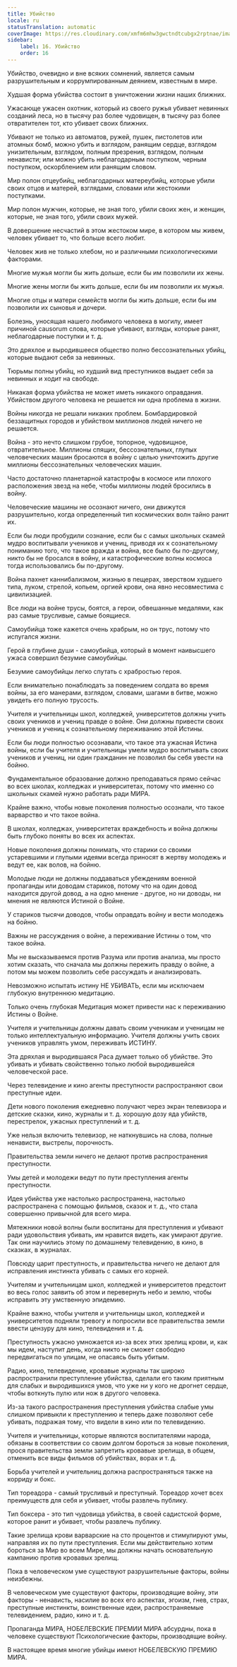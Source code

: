 ```yaml
---
title: Убийство
locale: ru
statusTranslation: automatic
coverImage: https://res.cloudinary.com/xmfm6mhw3gwctndtcubgx2rptnae/image/upload/v1740337243/small_cover_educacion_fundamental_a051170f1c.webp
sidebar:
    label: 16. Убийство
    order: 16
---
```

Убийство, очевидно и вне всяких сомнений, является самым разрушительным и коррумпированным деянием, известным в мире.

Худшая форма убийства состоит в уничтожении жизни наших ближних.

Ужасающе ужасен охотник, который из своего ружья убивает невинных созданий леса, но в тысячу раз более чудовищен, в тысячу раз более отвратителен тот, кто убивает своих ближних.

Убивают не только из автоматов, ружей, пушек, пистолетов или атомных бомб, можно убить и взглядом, ранящим сердце, взглядом унизительным, взглядом, полным презрения, взглядом, полным ненависти; или можно убить неблагодарным поступком, черным поступком, оскорблением или ранящим словом.

Мир полон отцеубийц, неблагодарных матереубийц, которые убили своих отцов и матерей, взглядами, словами или жестокими поступками.

Мир полон мужчин, которые, не зная того, убили своих жен, и женщин, которые, не зная того, убили своих мужей.

В довершение несчастий в этом жестоком мире, в котором мы живем, человек убивает то, что больше всего любит.

Человек жив не только хлебом, но и различными психологическими факторами.

Многие мужья могли бы жить дольше, если бы им позволили их жены.

Многие жены могли бы жить дольше, если бы им позволили их мужья.

Многие отцы и матери семейств могли бы жить дольше, если бы им позволили их сыновья и дочери.

Болезнь, уносящая нашего любимого человека в могилу, имеет причиной causorum слова, которые убивают, взгляды, которые ранят, неблагодарные поступки и т. д.

Это дряхлое и выродившееся общество полно бессознательных убийц, которые выдают себя за невинных.

Тюрьмы полны убийц, но худший вид преступников выдает себя за невинных и ходит на свободе.

Никакая форма убийства не может иметь никакого оправдания. Убийством другого человека не решается ни одна проблема в жизни.

Войны никогда не решали никаких проблем. Бомбардировкой беззащитных городов и убийством миллионов людей ничего не решается.

Война - это нечто слишком грубое, топорное, чудовищное, отвратительное. Миллионы спящих, бессознательных, глупых человеческих машин бросаются в войну с целью уничтожить другие миллионы бессознательных человеческих машин.

Часто достаточно планетарной катастрофы в космосе или плохого расположения звезд на небе, чтобы миллионы людей бросились в войну.

Человеческие машины не осознают ничего, они движутся разрушительно, когда определенный тип космических волн тайно ранит их.

Если бы люди пробудили сознание, если бы с самых школьных скамей мудро воспитывали учеников и учениц, приводя их к сознательному пониманию того, что такое вражда и война, все было бы по-другому, никто бы не бросался в войну, и катастрофические волны космоса тогда использовались бы по-другому.

Война пахнет каннибализмом, жизнью в пещерах, зверством худшего типа, луком, стрелой, копьем, оргией крови, она явно несовместима с цивилизацией.

Все люди на войне трусы, боятся, а герои, обвешанные медалями, как раз самые трусливые, самые боящиеся.

Самоубийца тоже кажется очень храбрым, но он трус, потому что испугался жизни.

Герой в глубине души - самоубийца, который в момент наивысшего ужаса совершил безумие самоубийцы.

Безумие самоубийцы легко спутать с храбростью героя.

Если внимательно понаблюдать за поведением солдата во время войны, за его манерами, взглядом, словами, шагами в битве, можно увидеть его полную трусость.

Учителя и учительницы школ, колледжей, университетов должны учить своих учеников и учениц правде о войне. Они должны привести своих учеников и учениц к сознательному переживанию этой Истины.

Если бы люди полностью осознавали, что такое эта ужасная Истина войны, если бы учителя и учительницы умели мудро воспитывать своих учеников и учениц, ни один гражданин не позволил бы себя увести на бойню.

Фундаментальное образование должно преподаваться прямо сейчас во всех школах, колледжах и университетах, потому что именно со школьных скамей нужно работать ради МИРА.

Крайне важно, чтобы новые поколения полностью осознали, что такое варварство и что такое война.

В школах, колледжах, университетах враждебность и война должны быть глубоко поняты во всех их аспектах.

Новые поколения должны понимать, что старики со своими устаревшими и глупыми идеями всегда приносят в жертву молодежь и ведут ее, как волов, на бойню.

Молодые люди не должны поддаваться убеждениям военной пропаганды или доводам стариков, потому что на один довод находится другой довод, а на одно мнение - другое, но ни доводы, ни мнения не являются Истиной о Войне.

У стариков тысячи доводов, чтобы оправдать войну и вести молодежь на бойню.

Важны не рассуждения о войне, а переживание Истины о том, что такое война.

Мы не высказываемся против Разума или против анализа, мы просто хотим сказать, что сначала мы должны пережить правду о войне, а потом мы можем позволить себе рассуждать и анализировать.

Невозможно испытать истину НЕ УБИВАТЬ, если мы исключаем глубокую внутреннюю медитацию.

Только очень глубокая Медитация может привести нас к переживанию Истины о Войне.

Учителя и учительницы должны давать своим ученикам и ученицам не только интеллектуальную информацию. Учителя должны учить своих учеников управлять умом, переживать ИСТИНУ.

Эта дряхлая и выродившаяся Раса думает только об убийстве. Это убивать и убивать свойственно только любой выродившейся человеческой расе.

Через телевидение и кино агенты преступности распространяют свои преступные идеи.

Дети нового поколения ежедневно получают через экран телевизора и детские сказки, кино, журналы и т. д. хорошую дозу яда убийств, перестрелок, ужасных преступлений и т. д.

Уже нельзя включить телевизор, не наткнувшись на слова, полные ненависти, выстрелы, порочность.

Правительства земли ничего не делают против распространения преступности.

Умы детей и молодежи ведут по пути преступления агенты преступности.

Идея убийства уже настолько распространена, настолько распространена с помощью фильмов, сказок и т. д., что стала совершенно привычной для всего мира.

Мятежники новой волны были воспитаны для преступления и убивают ради удовольствия убивать, им нравится видеть, как умирают другие. Так они научились этому по домашнему телевидению, в кино, в сказках, в журналах.

Повсюду царит преступность, и правительства ничего не делают для исправления инстинкта убивать с самых его корней.

Учителям и учительницам школ, колледжей и университетов предстоит во весь голос заявить об этом и перевернуть небо и землю, чтобы исправить эту умственную эпидемию.

Крайне важно, чтобы учителя и учительницы школ, колледжей и университетов подняли тревогу и попросили все правительства земли ввести цензуру для кино, телевидения и т. д.

Преступность ужасно умножается из-за всех этих зрелищ крови, и, как мы идем, наступит день, когда никто не сможет свободно передвигаться по улицам, не опасаясь быть убитым.

Радио, кино, телевидение, кровавые журналы так широко распространили преступление убийства, сделали его таким приятным для слабых и выродившихся умов, что уже ни у кого не дрогнет сердце, чтобы воткнуть пулю или нож в другого человека.

Из-за такого распространения преступления убийства слабые умы слишком привыкли к преступлению и теперь даже позволяют себе убивать, подражая тому, что видели в кино или по телевидению.

Учителя и учительницы, которые являются воспитателями народа, обязаны в соответствии со своим долгом бороться за новые поколения, прося правительства земли запретить кровавые зрелища, в общем, отменить все виды фильмов об убийствах, ворах и т. д.

Борьба учителей и учительниц должна распространяться также на корриду и бокс.

Тип тореадора - самый трусливый и преступный. Тореадор хочет всех преимуществ для себя и убивает, чтобы развлечь публику.

Тип боксера - это тип чудовища убийства, в своей садистской форме, которое ранит и убивает, чтобы развлечь публику.

Такие зрелища крови варварские на сто процентов и стимулируют умы, направляя их по пути преступления. Если мы действительно хотим бороться за Мир во всем Мире, мы должны начать основательную кампанию против кровавых зрелищ.

Пока в человеческом уме существуют разрушительные факторы, войны неизбежны.

В человеческом уме существуют факторы, производящие войну, эти факторы - ненависть, насилие во всех его аспектах, эгоизм, гнев, страх, преступные инстинкты, воинственные идеи, распространяемые телевидением, радио, кино и т. д.

Пропаганда МИРА, НОБЕЛЕВСКИЕ ПРЕМИИ МИРА абсурдны, пока в человеке существуют Психологические факторы, производящие войну.

В настоящее время многие убийцы имеют НОБЕЛЕВСКУЮ ПРЕМИЮ МИРА.

